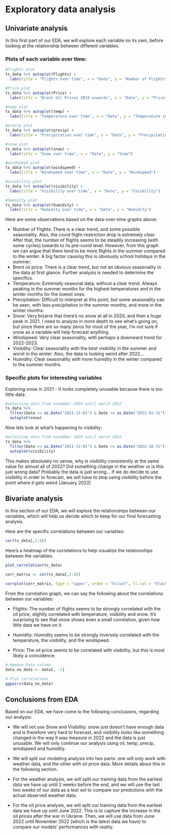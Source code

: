 # Exploratory data analysis 

## Univariate analysis

In this first part of our EDA, we will explore each variable on its own, before looking at the relationship between different variables.

### Plots of each variable over time: 

```r
#Flights plot 
ts_data %>% autoplot(Flights) +
  labs(title = "Flights over time", x = "Date", y = "Number of Flights")

#Price plot
ts_data %>% autoplot(Price) +
  labs(title = "Brent Oil Prices 2019 onwards", x = "Date", y = "Price")

#temp plot
ts_data %>% autoplot(temp) +
  labs(title = "Temperature over time", x = "Date", y = "Temperature in Celsius")

#precip plot
ts_data %>% autoplot(precip) +
  labs(title = "Precipitation over time", x = "Date", y = "Precipitation")

#snow plot
ts_data %>% autoplot(snow) +
  labs(title = "Snow over time", x = "Date", y = "Snow")

#windspeed plot
ts_data %>% autoplot(windspeed) +
  labs(title = "Windspeed over time", x = "Date", y = "Windspeed")

#visibility plot
ts_data %>% autoplot(visibility) +
  labs(title = "Visibility over time", x = "Date", y = "Visibility")

#humidity plot
ts_data %>% autoplot(humidity) +
  labs(title = "Humidity over time", x = "Date", y = "Humidity")


```
Here are some observations based on the data-over-time graphs above: 

- Number of Flights: There is a clear trend, and some possible seasonality. Also, the covid flight-restriction drop is extremely clear. After that, the number of flights seems to be steadily increasing (with some cycles) towards to its pre-covid level. However, from this graph we can argue that there tend to be more flights in the summer compared to the winter. A big factor causing this is obviously school holidays in the summer.
- Brent oil price: There is a clear trend, but not an obvious seasonality in the data at first glance. Further analysis is needed to determine the specifics.
- Temperature: Extremely seasonal data, without a clear trend. Always peaking in the summer months for the highest temperatures and in the winter months for the lowest ones.
- Precipitation: Difficult to interpret at this point, but some seasonality can be seen, with less precipitation in the summer months, and more in the winter months.
- Snow: Very bizarre that there's no snow at all in 2020, and then a huge peak in 2021. I need to analyze in more depth to see what's going on, but since there are so many zeros for most of the year, I'm not sure if snow as a variable will help forecast anything. 
- Windspeed: Very clear seasonality, with perhaps a downward trend for 2022-2023. 
- Visibility: Clear seasonality with the best visibility in the summer and worst in the winter. Also, the data is looking weird after 2022...
- Humidity: Clear seasonality with more humidity in the winter compared to the summer months.

### Specific plots for interesting variables 

Exploring snow in 2021 - It looks completely unusable because there is too little data. 

```r
#selecting data from november 2019 until march 2022 
ts_data %>% 
  filter(Date >= as.Date("2021-11-01") & Date <= as.Date("2022-03-31")) %>% 
  autoplot(snow)
```

Now lets look at what's happening to visibility:

```r
#selecting data from november 2019 until march 2022 
ts_data %>% 
  filter(Date >= as.Date("2021-12-01") & Date <= as.Date("2022-10-31")) %>% 
  autoplot(visibility)
```

This makes absolutely no sense, why is visibility consistently at the same value for almost all of 2022? Did something change in the weather or is this just wrong data? Probably the data is just wrong... If we do decide to use visibility in order to forecast, we will have to stop using visibility before the point where it gets weird (January 2022)


## Bivariate analysis

In this section of our EDA, we will explore the relationships between our variables, which will help us decide which to keep for our final forecasting analysis. 

Here are the specific correlations between our variables:

```r
cor(ts_data[,2:9])
```

Here's a heatmap of the correlations to help visualize the relationships between the variables: 

```r
plot_correlation(ts_data)

corr_matrix <- cor(ts_data[,2:9])

corrplot(corr_matrix, type = "upper", order = "hclust", tl.col = "black")
```

From the correlation graph, we can say the following about the correlations between our variables:

- Flights: The number of flights seems to be strongly correlated with the oil price, slightly correlated with temperature, visibility and snow. It's surprising to see that snow shows even a small correlation, given how little data we have on it. 

- Humidity: Humidity seems to be strongly inversely correlated with the temperature, the visibility, and the windspeed. 
- Price: The oil price seems to be correlated with visibility, but this is most likely a coincidence. 

```r
# Remove Date column
data_no_date <- data[, -1]

# Plot correlations
ggpairs(data_no_date)

```


## Conclusions from EDA

Based on our EDA, we have come to the following conclusions, regarding our analysis: 

- We will not use Snow and Visibility: snow just doesn't have enough data and is therefore very hard to forecast, and visibility looks like something changed in the way it was measure in 2022 and the data is just unusable. We will only continue our analysis using oil, temp, precip, windspeed and humidity.  

- We will split our modeling analysis into two parts: one will only work with weather data, and the other with oil price data. More details about this in the following section.

- For the weather analysis, we will split our training data from the earliest data we have up until 2 weeks before the end, and we will use the last two weeks of our data as a test set to compare our predictions with the actual observed weather data. 

- For the oil price analysis, we will split our training data from the earliest data we have up until June 2022. This is to capture the increase in the oil prices after the war in Ukraine. Then, we will use data from June 2022 until November 2022 (which is the latest data we have) to compare our models' performances with reality. 





